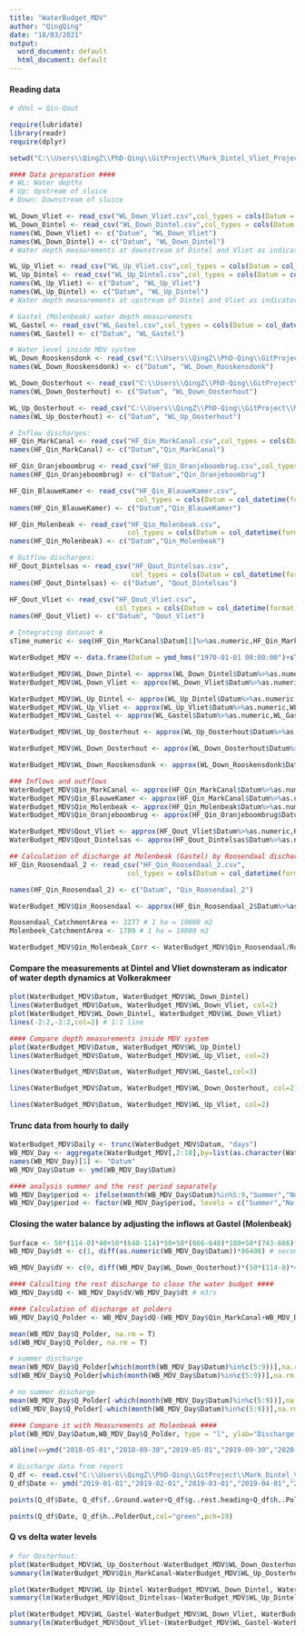 ```yaml
---
title: "WaterBudget_MDV"
author: "QingQing"
date: "18/03/2021"
output:
  word_document: default
  html_document: default
---
```


#### Reading data ####
```r

# dVol = Qin-Qout

require(lubridate)
library(readr)
require(dplyr)

setwd("C:\\Users\\QingZ\\PhD-Qing\\GitProject\\Mark_Dintel_Vliet_Project_Shared\\Modelling\\Waterbalance")# Set the working directory

#### Data preparation ####
# WL: Water depths
# Up: Upstream of sluice
# Down: Downstream of sluice

WL_Down_Vliet <- read_csv("WL_Down_Vliet.csv",col_types = cols(Datum = col_datetime(format = "%d-%m-%Y %H:%M:%S"), Eenheid = col_skip(),Serie = col_skip(), X5 = col_skip()))
WL_Down_Dintel <- read_csv("WL_Down_Dintel.csv",col_types = cols(Datum = col_datetime(format = "%d-%m-%Y %H:%M:%S"), Eenheid = col_skip(),Serie = col_skip(), X5 = col_skip()))
names(WL_Down_Vliet) <- c("Datum", "WL_Down_Vliet")
names(WL_Down_Dintel) <- c("Datum", "WL_Down_Dintel")
# Water depth measurements at downstream of Dintel and Vliet as indicator of Water depth dynamics in Volkerakmeer

WL_Up_Vliet <- read_csv("WL_Up_Vliet.csv",col_types = cols(Datum = col_datetime(format = "%d-%m-%Y %H:%M:%S"), Eenheid = col_skip(),Serie = col_skip(), X5 = col_skip()))
WL_Up_Dintel <- read_csv("WL_Up_Dintel.csv",col_types = cols(Datum = col_datetime(format = "%d-%m-%Y %H:%M:%S"), Eenheid = col_skip(),Serie = col_skip(), X5 = col_skip()))
names(WL_Up_Vliet) <- c("Datum", "WL_Up_Vliet")
names(WL_Up_Dintel) <- c("Datum", "WL_Up_Dintel")
# Water depth measurements at upstream of Dintel and Vliet as indicator of Water depth dynamics in Mark-Dintel-Vliet system

# Gastel (Molenbeak) water depth measurements
WL_Gastel <- read_csv("WL_Gastel.csv",col_types = cols(Datum = col_datetime(format = "%d-%m-%Y %H:%M:%S"), Eenheid = col_skip(),Serie = col_skip(), X5 = col_skip()))
names(WL_Gastel) <- c("Datum", "WL_Gastel")

# Water level inside MDV system
WL_Down_Rooskensdonk <- read_csv("C:\\Users\\QingZ\\PhD-Qing\\GitProject\\Mark_Dintel_Vliet_Project_Shared\\Modelling\\Waterbalance\\WL_Down_Rooskensdonk.csv",col_types = cols(Datum = col_datetime(format = "%d-%m-%Y %H:%M:%S"), Eenheid = col_skip(),Serie = col_skip(), X5 = col_skip()))
names(WL_Down_Rooskensdonk) <- c("Datum", "WL_Down_Rooskensdonk")

WL_Down_Oosterhout <- read_csv("C:\\Users\\QingZ\\PhD-Qing\\GitProject\\Mark_Dintel_Vliet_Project_Shared\\Modelling\\Waterbalance\\WL_Down_Oosterhout.csv",col_types = cols(Datum = col_datetime(format = "%d-%m-%Y %H:%M:%S"), Eenheid = col_skip(),Serie = col_skip(), X5 = col_skip()))
names(WL_Down_Oosterhout) <- c("Datum", "WL_Down_Oosterhout")

WL_Up_Oosterhout <- read_csv("C:\\Users\\QingZ\\PhD-Qing\\GitProject\\Mark_Dintel_Vliet_Project_Shared\\Modelling\\Waterbalance\\WL_Up_Oosterhout.csv",col_types = cols(Datum = col_datetime(format = "%d-%m-%Y %H:%M:%S"), Eenheid = col_skip(),Serie = col_skip(), X5 = col_skip()))
names(WL_Up_Oosterhout) <- c("Datum", "WL_Up_Oosterhout")

# Inflow discharges:
HF_Qin_MarkCanal <- read_csv("HF_Qin_MarkCanal.csv",col_types = cols(Datum = col_datetime(format = "%d-%m-%Y %H:%M:%S"), Eenheid = col_skip(),Serie = col_skip(), X5 = col_skip()))
names(HF_Qin_MarkCanal) <- c("Datum","Qin_MarkCanal")

HF_Qin_Oranjeboombrug <- read_csv("HF_Qin_Oranjeboombrug.csv",col_types = cols(Datum = col_datetime(format = "%d-%m-%Y %H:%M:%S"), Eenheid = col_skip(),Serie = col_skip(), X5 = col_skip()))
names(HF_Qin_Oranjeboombrug) <- c("Datum","Qin_Oranjeboombrug")

HF_Qin_BlauweKamer <- read_csv("HF_Qin_BlauweKamer.csv",
                               col_types = cols(Datum = col_datetime(format = "%d-%m-%Y %H:%M:%S"), Eenheid = col_skip(),Serie = col_skip(), X5 = col_skip()))
names(HF_Qin_BlauweKamer) <- c("Datum","Qin_BlauweKamer")

HF_Qin_Molenbeak <- read_csv("HF_Qin_Molenbeak.csv",
                             col_types = cols(Datum = col_datetime(format = "%d-%m-%Y %H:%M:%S"), Eenheid = col_skip(),Serie = col_skip(), X5 = col_skip()))
names(HF_Qin_Molenbeak) <- c("Datum","Qin_Molenbeak")

# Outflow discharges:
HF_Qout_Dintelsas <- read_csv("HF_Qout_Dintelsas.csv",
                              col_types = cols(Datum = col_datetime(format = "%d-%m-%Y %H:%M:%S"), Eenheid = col_skip(),Serie = col_skip(), X5 = col_skip()))
names(HF_Qout_Dintelsas) <- c("Datum", "Qout_Dintelsas")

HF_Qout_Vliet <- read_csv("HF_Qout_Vliet.csv",
                          col_types = cols(Datum = col_datetime(format = "%d-%m-%Y %H:%M:%S"), Eenheid = col_skip(),Serie = col_skip(), X5 = col_skip()))
names(HF_Qout_Vliet) <- c("Datum", "Qout_Vliet")

# Integrating dataset #
sTime_numeric <- seq(HF_Qin_MarkCanal$Datum[1]%>%as.numeric,HF_Qin_MarkCanal$Datum[length(HF_Qin_MarkCanal$Datum)]%>%as.numeric, by=3600) #hourly interval

WaterBudget_MDV <- data.frame(Datum = ymd_hms("1970-01-01 00:00:00")+sTime_numeric,WL_Down_Dintel=NA,WL_Down_Vliet=NA,WL_Up_Dintel=NA,WL_Up_Vliet=NA,WL_Gastel=NA, WL_Down_Oosterhout=NA,WL_Up_Oosterhout=NA, WL_Down_Rooskensdonk=NA, Qin_MarkCanal=NA, Qin_BlauweKamer=NA, Qin_Molenbeak=NA, Qin_Oranjeboombrug=NA, Qout_Dintelsas=NA, Qout_Vliet=NA)

WaterBudget_MDV$WL_Down_Dintel <- approx(WL_Down_Dintel$Datum%>%as.numeric,WL_Down_Dintel$WL_Down_Dintel,xout=WaterBudget_MDV$Datum%>%as.numeric)$y
WaterBudget_MDV$WL_Down_Vliet <- approx(WL_Down_Vliet$Datum%>%as.numeric,WL_Down_Vliet$WL_Down_Vliet,xout=WaterBudget_MDV$Datum%>%as.numeric)$y

WaterBudget_MDV$WL_Up_Dintel <- approx(WL_Up_Dintel$Datum%>%as.numeric,WL_Up_Dintel$WL_Up_Dintel,xout=WaterBudget_MDV$Datum%>%as.numeric)$y
WaterBudget_MDV$WL_Up_Vliet <- approx(WL_Up_Vliet$Datum%>%as.numeric,WL_Up_Vliet$WL_Up_Vliet,xout=WaterBudget_MDV$Datum%>%as.numeric)$y
WaterBudget_MDV$WL_Gastel <- approx(WL_Gastel$Datum%>%as.numeric,WL_Gastel$WL_Gastel, xout = WaterBudget_MDV$Datum%>%as.numeric)$y

WaterBudget_MDV$WL_Up_Oosterhout <- approx(WL_Up_Oosterhout$Datum%>%as.numeric,WL_Up_Oosterhout$WL_Up_Oosterhout,xout = WaterBudget_MDV$Datum%>%as.numeric)$y

WaterBudget_MDV$WL_Down_Oosterhout <- approx(WL_Down_Oosterhout$Datum%>%as.numeric,WL_Down_Oosterhout$WL_Down_Oosterhout,xout = WaterBudget_MDV$Datum%>%as.numeric)$y # inside the MDV system

WaterBudget_MDV$WL_Down_Rooskensdonk <- approx(WL_Down_Rooskensdonk$Datum%>%as.numeric,WL_Down_Rooskensdonk$WL_Down_Rooskensdonk,xout = WaterBudget_MDV$Datum%>%as.numeric)$y

### Inflows and outflows
WaterBudget_MDV$Qin_MarkCanal <- approx(HF_Qin_MarkCanal$Datum%>%as.numeric,HF_Qin_MarkCanal$Qin_MarkCanal,xout = WaterBudget_MDV$Datum%>%as.numeric)$y
WaterBudget_MDV$Qin_BlauweKamer <- approx(HF_Qin_MarkCanal$Datum%>%as.numeric,HF_Qin_MarkCanal$Qin_MarkCanal,xout = WaterBudget_MDV$Datum%>%as.numeric)$y
WaterBudget_MDV$Qin_Molenbeak <- approx(HF_Qin_Molenbeak$Datum%>%as.numeric,HF_Qin_Molenbeak$Qin_Molenbeak,xout = WaterBudget_MDV$Datum%>%as.numeric)$y
WaterBudget_MDV$Qin_Oranjeboombrug <- approx(HF_Qin_Oranjeboombrug$Datum%>%as.numeric,HF_Qin_Oranjeboombrug$Qin_Oranjeboombrug,xout = WaterBudget_MDV$Datum%>%as.numeric)$y

WaterBudget_MDV$Qout_Vliet <- approx(HF_Qout_Vliet$Datum%>%as.numeric,HF_Qout_Vliet$Qout_Vliet,xout = WaterBudget_MDV$Datum%>%as.numeric)$y
WaterBudget_MDV$Qout_Dintelsas <- approx(HF_Qout_Dintelsas$Datum%>%as.numeric,HF_Qout_Dintelsas$Qout_Dintelsas,xout = WaterBudget_MDV$Datum%>%as.numeric)$y

## Calculation of discharge at Molenbeak (Gastel) by Roosendaal discharge based on catchment-discharge relationship
HF_Qin_Roosendaal_2 <- read_csv("HF_Qin_Roosendaal_2.csv",
                             col_types = cols(Datum = col_datetime(format = "%d-%m-%Y %H:%M:%S"), Eenheid = col_skip(),Serie = col_skip(), X5 = col_skip()))

names(HF_Qin_Roosendaal_2) <- c("Datum", "Qin_Roosendaal_2")

WaterBudget_MDV$Qin_Roosendaal <- approx(HF_Qin_Roosendaal_2$Datum%>%as.numeric, HF_Qin_Roosendaal_2$Qin_Roosendaal_2, xout = WaterBudget_MDV$Datum%>%as.numeric)$y

Roosendaal_CatchmentArea <- 2277 # 1 ha = 10000 m2
Molenbeek_CatchmentArea <- 1709 # 1 ha = 10000 m2

WaterBudget_MDV$Qin_Molenbeak_Corr <- WaterBudget_MDV$Qin_Roosendaal/Roosendaal_CatchmentArea*Molenbeek_CatchmentArea

```

#### Compare the measurements at Dintel and Vliet downsteram as indicator of water depth dynamics at Volkerakmeer ####
```r
plot(WaterBudget_MDV$Datum, WaterBudget_MDV$WL_Down_Dintel)
lines(WaterBudget_MDV$Datum, WaterBudget_MDV$WL_Down_Vliet, col=2)
plot(WaterBudget_MDV$WL_Down_Dintel, WaterBudget_MDV$WL_Down_Vliet)
lines(-2:2,-2:2,col=2) # 1:1 line

#### Compare depth measurements inside MDV system
plot(WaterBudget_MDV$Datum, WaterBudget_MDV$WL_Up_Dintel)
lines(WaterBudget_MDV$Datum, WaterBudget_MDV$WL_Up_Vliet, col=2)

lines(WaterBudget_MDV$Datum, WaterBudget_MDV$WL_Gastel,col=3)

lines(WaterBudget_MDV$Datum, WaterBudget_MDV$WL_Down_Oosterhout, col=2)

lines(WaterBudget_MDV$Datum, WaterBudget_MDV$WL_Up_Vliet, col=2)

```

#### Trunc data from hourly to daily ####
```r
WaterBudget_MDV$Daily <- trunc(WaterBudget_MDV$Datum, "days")
WB_MDV_Day <- aggregate(WaterBudget_MDV[,2:18],by=list(as.character(WaterBudget_MDV$Daily)),mean)
names(WB_MDV_Day)[1] <- "Datum"
WB_MDV_Day$Datum <- ymd(WB_MDV_Day$Datum)

#### analysis summer and the rest period separately
WB_MDV_Day$period <- ifelse(month(WB_MDV_Day$Datum)%in%5:9,"Summer","No summer")
WB_MDV_Day$period <- factor(WB_MDV_Day$period, levels = c("Summer","No Summer"))
```

#### Closing the water balance by adjusting the inflows at Gastel (Molenbeak)
```r

Surface <- 50*(114-0)*40+50*(640-114)*50+50*(666-640)*100+50*(743-666)*40+50*(760-743)*26+50*(1117-760)*30 # m^2
WB_MDV_Day$dt <- c(1, diff(as.numeric(WB_MDV_Day$Datum))*86400) # seconds

WB_MDV_Day$dV <- c(0, diff(WB_MDV_Day$WL_Down_Oosterhout)*(50*(114-0)*40)+diff(WB_MDV_Day$WL_Down_Rooskensdonk)*50*((640-114)*50+(666-640)*100)+diff(WB_MDV_Day$WL_Gastel)*50*((743-666)*40+(760-743)*26+(1117-760)*30)) # m^3

#### Calculting the rest discharge to close the water budget ####
WB_MDV_Day$dQ <- WB_MDV_Day$dV/WB_MDV_Day$dt # m3/s

#### Calculation of discharge at polders
WB_MDV_Day$Q_Polder <- WB_MDV_Day$dQ-(WB_MDV_Day$Qin_MarkCanal+WB_MDV_Day$Qin_BlauweKamer+WB_MDV_Day$Qin_Oranjeboombrug+WB_MDV_Day$Qin_Molenbeak_Corr-WB_MDV_Day$Qout_Dintelsas-WB_MDV_Day$Qout_Vliet)

mean(WB_MDV_Day$Q_Polder, na.rm = T)
sd(WB_MDV_Day$Q_Polder, na.rm = T)

# summer discharge
mean(WB_MDV_Day$Q_Polder[which(month(WB_MDV_Day$Datum)%in%c(5:9))],na.rm = T)
sd(WB_MDV_Day$Q_Polder[which(month(WB_MDV_Day$Datum)%in%c(5:9))],na.rm = T)

# no summer discharge
mean(WB_MDV_Day$Q_Polder[-which(month(WB_MDV_Day$Datum)%in%c(5:9))],na.rm = T)
sd(WB_MDV_Day$Q_Polder[-which(month(WB_MDV_Day$Datum)%in%c(5:9))],na.rm = T)

#### Compare it with Measurements at Molenbeak ####
plot(WB_MDV_Day$Datum,WB_MDV_Day$Q_Polder, type = "l", ylab="Discharge (m3/s)", xlab="", main="Polder")  

abline(v=ymd("2018-05-01","2018-09-30","2019-05-01","2019-09-30","2020-05-01","2020-09-30"), col="red", lty=2)

# Discharge data from report
Q_df <- read.csv("C:\\Users\\QingZ\\PhD-Qing\\GitProject\\Mark_Dintel_Vliet_Project_Shared\\Modelling\\Waterbalance\\Q_df.csv")
Q_df$Date <- ymd("2019-01-01","2019-02-01","2019-03-01","2019-04-01","2019-05-01","2019-06-01","2019-07-01","2019-08-01","2019-09-01","2019-10-01","2019-11-01","2019-12-01")

points(Q_df$Date, Q_df$f..Ground.water+Q_df$g..rest.heading+Q_df$h..PolderOut,col="red",pch=19)

points(Q_df$Date, Q_df$h..PolderOut,col="green",pch=19)

```

#### Q vs delta water levels ####
```r

# for Oosterhout:
plot(WaterBudget_MDV$WL_Up_Oosterhout-WaterBudget_MDV$WL_Down_Oosterhout,WaterBudget_MDV$Qin_MarkCanal, main = "Oosterhout",xlab = "delta water level (m)", ylab = "discharge (m3/s)")
summary(lm(WaterBudget_MDV$Qin_MarkCanal~WaterBudget_MDV$WL_Up_Oosterhout-WaterBudget_MDV$WL_Down_Oosterhout))

plot(WaterBudget_MDV$WL_Up_Dintel-WaterBudget_MDV$WL_Down_Dintel, WaterBudget_MDV$Qout_Dintelsas, main = "Dintel",xlab = "delta water level (m)", ylab = "discharge (m3/s)")
summary(lm(WaterBudget_MDV$Qout_Dintelsas~(WaterBudget_MDV$WL_Up_Dintel-WaterBudget_MDV$WL_Down_Dintel)))

plot(WaterBudget_MDV$WL_Gastel-WaterBudget_MDV$WL_Down_Vliet, WaterBudget_MDV$Qout_Vliet, main = "Vliet",xlab = "delta water level (m)", ylab = "discharge (m3/s)")
summary(lm(WaterBudget_MDV$Qout_Vliet~(WaterBudget_MDV$WL_Gastel-WaterBudget_MDV$WL_Down_Vliet)))

```

